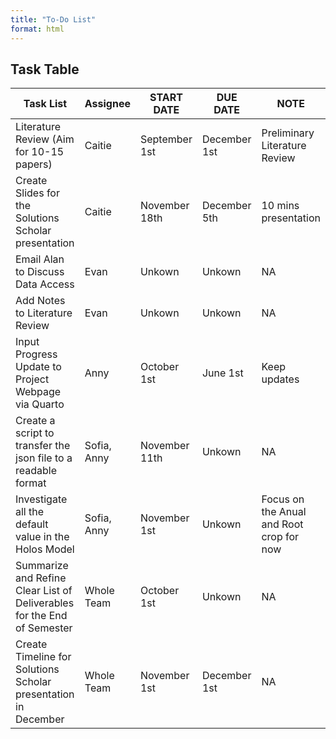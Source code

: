 ```yaml
---
title: "To-Do List"
format: html
---
```

## Task Table

|Task List| Assignee | START DATE   | DUE DATE     | NOTE |
|--------------------------------------------|----------|--------------|--------------|------------|
| Literature Review (Aim for 10-15 papers)  | Caitie   | September 1st | December 1st | Preliminary Literature Review |
| Create Slides for the Solutions Scholar presentation | Caitie   | November 18th | December 5th |10 mins presentation |
| Email Alan to Discuss Data Access  | Evan   | Unkown | Unkown| NA |
| Add Notes to Literature Review  | Evan   | Unkown | Unkown| NA |
|Input Progress Update to Project Webpage via Quarto | Anny  | October 1st | June 1st| Keep updates |
|Create a script to transfer the json file to a readable format | Sofia, Anny   | November 11th | Unkown| NA|
|Investigate all the default value in the Holos Model | Sofia, Anny | November 1st | Unkown| Focus on the Anual and Root crop for now|
|Summarize and Refine Clear List of Deliverables for the End of Semester | Whole Team  | October 1st | Unkown| NA |
|Create Timeline for Solutions Scholar presentation in December  | Whole Team  | November 1st | December 1st| NA |











